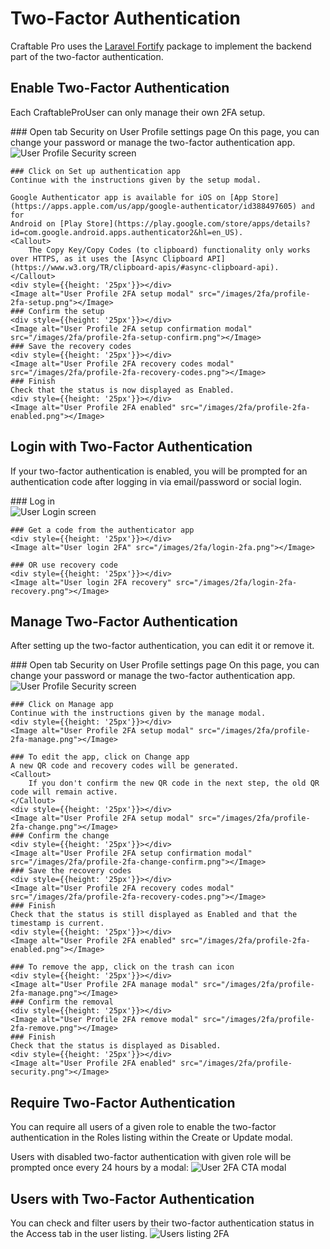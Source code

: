 
# Two-Factor Authentication

Craftable Pro uses the [Laravel Fortify](https://laravel.com/docs/fortify) package to implement the backend part of the two-factor authentication.

## Enable Two-Factor Authentication

Each CraftableProUser can only manage their own 2FA setup.

<div className="steps-container">
    ### Open tab Security on User Profile settings page
    On this page, you can change your password or manage the two-factor authentication app.
    <div style={{height: '25px'}}></div>
    <Image alt="User Profile Security screen" src="/images/2fa/profile-security.png"></Image>

    ### Click on Set up authentication app
    Continue with the instructions given by the setup modal.

    Google Authenticator app is available for iOS on [App Store](https://apps.apple.com/us/app/google-authenticator/id388497605) and for
    Android on [Play Store](https://play.google.com/store/apps/details?id=com.google.android.apps.authenticator2&hl=en_US).
    <Callout>
        The Copy Key/Copy Codes (to clipboard) functionality only works over HTTPS, as it uses the [Async Clipboard API](https://www.w3.org/TR/clipboard-apis/#async-clipboard-api).
    </Callout>
    <div style={{height: '25px'}}></div>
    <Image alt="User Profile 2FA setup modal" src="/images/2fa/profile-2fa-setup.png"></Image>
    ### Confirm the setup
    <div style={{height: '25px'}}></div>
    <Image alt="User Profile 2FA setup confirmation modal" src="/images/2fa/profile-2fa-setup-confirm.png"></Image>
    ### Save the recovery codes
    <div style={{height: '25px'}}></div>
    <Image alt="User Profile 2FA recovery codes modal" src="/images/2fa/profile-2fa-recovery-codes.png"></Image>
    ### Finish
    Check that the status is now displayed as Enabled.
    <div style={{height: '25px'}}></div>
    <Image alt="User Profile 2FA enabled" src="/images/2fa/profile-2fa-enabled.png"></Image>
</div>

## Login with Two-Factor Authentication

If your two-factor authentication is enabled, you will be prompted for an authentication code after logging in via email/password or social login.
<div className="steps-container">
    ### Log in
    <div style={{height: '25px'}}></div>
    <Image alt="User Login screen" src="/images/2fa/login.png"></Image>

    ### Get a code from the authenticator app
    <div style={{height: '25px'}}></div>
    <Image alt="User login 2FA" src="/images/2fa/login-2fa.png"></Image>

    ### OR use recovery code
    <div style={{height: '25px'}}></div>
    <Image alt="User login 2FA recovery" src="/images/2fa/login-2fa-recovery.png"></Image>
</div>

## Manage Two-Factor Authentication

After setting up the two-factor authentication, you can edit it or remove it.

<div className="steps-container">
    ### Open tab Security on User Profile settings page
    On this page, you can change your password or manage the two-factor authentication app.
    <div style={{height: '25px'}}></div>
    <Image alt="User Profile Security screen" src="/images/2fa/profile-security-enabled.png"></Image>

    ### Click on Manage app
    Continue with the instructions given by the manage modal.
    <div style={{height: '25px'}}></div>
    <Image alt="User Profile 2FA setup modal" src="/images/2fa/profile-2fa-manage.png"></Image>

    ### To edit the app, click on Change app
    A new QR code and recovery codes will be generated.
    <Callout>
        If you don't confirm the new QR code in the next step, the old QR code will remain active.
    </Callout>
    <div style={{height: '25px'}}></div>
    <Image alt="User Profile 2FA setup modal" src="/images/2fa/profile-2fa-change.png"></Image>
    ### Confirm the change
    <div style={{height: '25px'}}></div>
    <Image alt="User Profile 2FA setup confirmation modal" src="/images/2fa/profile-2fa-change-confirm.png"></Image>
    ### Save the recovery codes
    <div style={{height: '25px'}}></div>
    <Image alt="User Profile 2FA recovery codes modal" src="/images/2fa/profile-2fa-recovery-codes.png"></Image>
    ### Finish
    Check that the status is still displayed as Enabled and that the timestamp is current.
    <div style={{height: '25px'}}></div>
    <Image alt="User Profile 2FA enabled" src="/images/2fa/profile-2fa-enabled.png"></Image>

    ### To remove the app, click on the trash can icon
    <div style={{height: '25px'}}></div>
    <Image alt="User Profile 2FA manage modal" src="/images/2fa/profile-2fa-manage.png"></Image>
    ### Confirm the removal
    <div style={{height: '25px'}}></div>
    <Image alt="User Profile 2FA remove modal" src="/images/2fa/profile-2fa-remove.png"></Image>
    ### Finish
    Check that the status is displayed as Disabled.
    <div style={{height: '25px'}}></div>
    <Image alt="User Profile 2FA enabled" src="/images/2fa/profile-security.png"></Image>
</div>

## Require Two-Factor Authentication
You can require all users of a given role to enable the two-factor authentication in the Roles listing within the Create or Update modal.

Users with disabled two-factor authentication with given role will be prompted once every 24 hours by a modal:
<Image alt="User 2FA CTA modal" src="/images/2fa/2fa-enable-cta.png"></Image>

## Users with Two-Factor Authentication
You can check and filter users by their two-factor authentication status in the Access tab in the user listing.
<Image alt="Users listing 2FA" src="/images/2fa/users-2fa.png"></Image>
